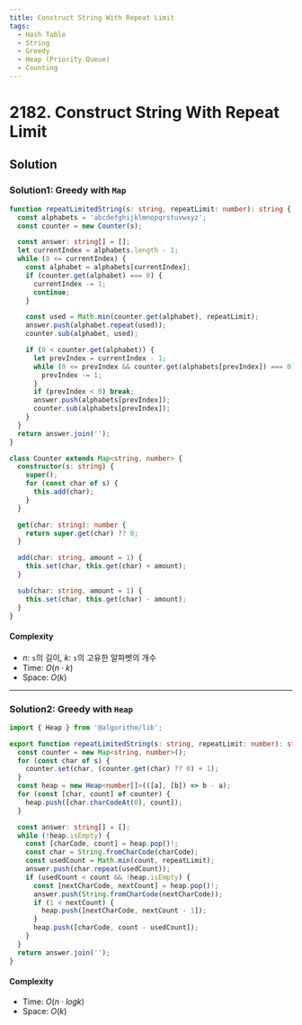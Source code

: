 ```yaml
---
title: Construct String With Repeat Limit
tags:
  - Hash Table
  - String
  - Greedy
  - Heap (Priority Queue)
  - Counting
---
```


# 2182. Construct String With Repeat Limit

<Badges>
  <LevelBadge level="medium" />
  <TopicBadge name="Hash Table" slug="hash-table" />
  <TopicBadge name="String" slug="string" />
  <TopicBadge name="Greedy" slug="greedy" />
  <TopicBadge name="Heap (Priority Queue)" slug="heap-priority-queue" />
  <TopicBadge name="Counting" slug="counting" />
</Badges>

## Solution

### Solution1: Greedy with `Map`

```typescript filename="solution.ts" copy
function repeatLimitedString(s: string, repeatLimit: number): string {
  const alphabets = 'abcdefghijklmnopqrstuvwxyz';
  const counter = new Counter(s);

  const answer: string[] = [];
  let currentIndex = alphabets.length - 1;
  while (0 <= currentIndex) {
    const alphabet = alphabets[currentIndex];
    if (counter.get(alphabet) === 0) {
      currentIndex -= 1;
      continue;
    }

    const used = Math.min(counter.get(alphabet), repeatLimit);
    answer.push(alphabet.repeat(used));
    counter.sub(alphabet, used);

    if (0 < counter.get(alphabet)) {
      let prevIndex = currentIndex - 1;
      while (0 <= prevIndex && counter.get(alphabets[prevIndex]) === 0) {
        prevIndex -= 1;
      }
      if (prevIndex < 0) break;
      answer.push(alphabets[prevIndex]);
      counter.sub(alphabets[prevIndex]);
    }
  }
  return answer.join('');
}

class Counter extends Map<string, number> {
  constructor(s: string) {
    super();
    for (const char of s) {
      this.add(char);
    }
  }

  get(char: string): number {
    return super.get(char) ?? 0;
  }

  add(char: string, amount = 1) {
    this.set(char, this.get(char) + amount);
  }

  sub(char: string, amount = 1) {
    this.set(char, this.get(char) - amount);
  }
}
```

#### Complexity

- $n$: `s`의 길이, $k$: `s`의 고유한 알파벳의 개수
- Time: $O(n \cdot k)$
- Space: $O(k)$

---

### Solution2: Greedy with `Heap`

```typescript filename="solution.ts" copy
import { Heap } from '@algorithm/lib';

export function repeatLimitedString(s: string, repeatLimit: number): string {
  const counter = new Map<string, number>();
  for (const char of s) {
    counter.set(char, (counter.get(char) ?? 0) + 1);
  }
  const heap = new Heap<number[]>(([a], [b]) => b - a);
  for (const [char, count] of counter) {
    heap.push([char.charCodeAt(0), count]);
  }

  const answer: string[] = [];
  while (!heap.isEmpty) {
    const [charCode, count] = heap.pop()!;
    const char = String.fromCharCode(charCode);
    const usedCount = Math.min(count, repeatLimit);
    answer.push(char.repeat(usedCount));
    if (usedCount < count && !heap.isEmpty) {
      const [nextCharCode, nextCount] = heap.pop()!;
      answer.push(String.fromCharCode(nextCharCode));
      if (1 < nextCount) {
        heap.push([nextCharCode, nextCount - 1]);
      }
      heap.push([charCode, count - usedCount]);
    }
  }
  return answer.join('');
}
```

#### Complexity

- Time: $O(n \cdot logk)$
- Space: $O(k)$

<ProblemLink
  codingSite="leetcode"
  href="https://leetcode.com/problems/construct-string-with-repeat-limit"
  title="Construct String With Repeat Limit"
/>
